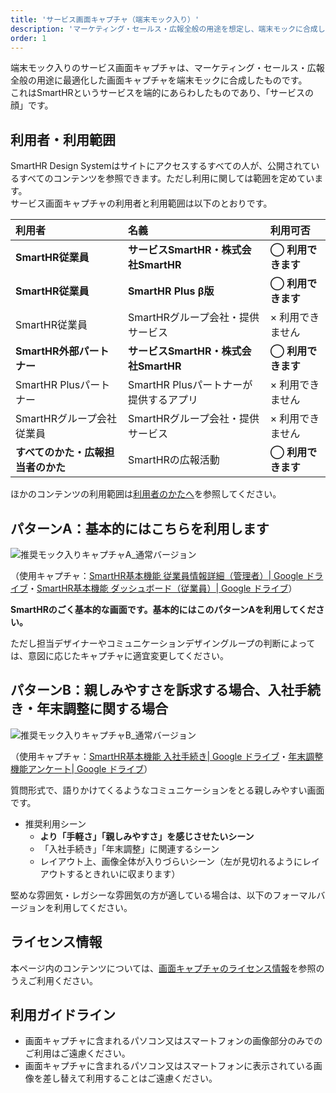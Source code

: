 ```yaml
---
title: 'サービス画面キャプチャ（端末モック入り）'
description: 'マーケティング・セールス・広報全般の用途を想定し、端末モックに合成した画面キャプチャです。'
order: 1
---
```


端末モック入りのサービス画面キャプチャは、マーケティング・セールス・広報全般の用途に最適化した画面キャプチャを端末モックに合成したものです。  
これはSmartHRというサービスを端的にあらわしたものであり、「サービスの顔」です。  

## 利用者・利用範囲

SmartHR Design Systemはサイトにアクセスするすべての人が、公開されているすべてのコンテンツを参照できます。ただし利用に関しては範囲を定めています。  
サービス画面キャプチャの利用者と利用範囲は以下のとおりです。

| 利用者 | 名義 | 利用可否 |
| :-- | :-- | :-- |
| **SmartHR従業員** | **サービスSmartHR・株式会社SmartHR** | **◯ 利用できます** |
| **SmartHR従業員** | **SmartHR Plus β版** | **◯ 利用できます** |
| SmartHR従業員 | SmartHRグループ会社・提供サービス | × 利用できません |
| **SmartHR外部パートナー** | **サービスSmartHR・株式会社SmartHR** | **◯ 利用できます** |
| SmartHR Plusパートナー | SmartHR Plusパートナーが提供するアプリ | × 利用できません |
| SmartHRグループ会社従業員 | SmartHRグループ会社・提供サービス | × 利用できません |
| **すべてのかた・広報担当者のかた** | SmartHRの広報活動 | **◯ 利用できます** |

ほかのコンテンツの利用範囲は[利用者のかたへ](/introduction/user/)を参照してください。


## パターンA：基本的にはこちらを利用します

![推奨モック入りキャプチャA_通常バージョン](./images/service_capture_in_mock/a_capture_in_mock_nomal.png)

（使用キャプチャ：<a href="https://drive.google.com/file/d/1RJrO7SD3KuZv9BXDSjziEvAmKaTjN5y9/view?usp=sharing" target="_blank">SmartHR基本機能 従業員情報詳細（管理者）| Google ドライブ</a>・<a href="https://drive.google.com/file/d/1Z79oAzR-A3fKkuo69aCgal-xgzIT3KPE/view?usp=sharing" target="_blank">SmartHR基本機能 ダッシュボード（従業員）| Google ドライブ</a>）

**SmartHRのごく基本的な画面です。基本的にはこのパターンAを利用してください。**

ただし担当デザイナーやコミュニケーションデザイングループの判断によっては、意図に応じたキャプチャに適宜変更してください。

<Private path="/communication/capture-in-mock-formal-a.md"/>

## パターンB：親しみやすさを訴求する場合、入社手続き・年末調整に関する場合

![推奨モック入りキャプチャB_通常バージョン](./images/service_capture_in_mock/b_capture_in_mock_nomal.png)

（使用キャプチャ：<a href="https://drive.google.com/file/d/1Z6nOH-UaaI5wcYeBIkEAIFoa7E4vrGnA/view?usp=sharing" target="_blank">SmartHR基本機能 入社手続き| Google ドライブ</a>・<a href="https://drive.google.com/file/d/1WKRDcn3IajGD8lECSFedj27zPDQUaJHY/view?usp=sharing" target="_blank">年末調整機能アンケート| Google ドライブ</a>）

質問形式で、語りかけてくるようなコミュニケーションをとる親しみやすい画面です。

- 推奨利用シーン
    - **より「手軽さ」「親しみやすさ」を感じさせたいシーン**
    - 「入社手続き」「年末調整」に関連するシーン
    - レイアウト上、画像全体が入りづらいシーン（左が見切れるようにレイアウトするときれいに収まります）

<Private path="/communication/capture-in-mock-formal-b.md"/>

堅めな雰囲気・レガシーな雰囲気の方が適している場合は、以下のフォーマルバージョンを利用してください。


## ライセンス情報
本ページ内のコンテンツについては、[画面キャプチャのライセンス情報](/communication/capture/#h2-3)を参照のうえご利用ください。


## 利用ガイドライン
- 画面キャプチャに含まれるパソコン又はスマートフォンの画像部分のみでのご利用はご遠慮ください。
- 画面キャプチャに含まれるパソコン又はスマートフォンに表示されている画像を差し替えて利用することはご遠慮ください。
